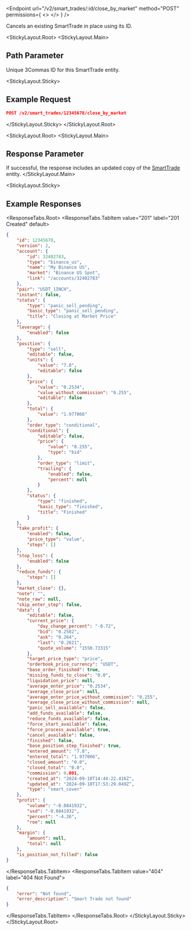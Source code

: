 

<Endpoint
  url="/v2/smart_trades/:id/close_by_market"
  method="POST"
  permissions={
    <>
      <Permission title="Permission" description="SMART_TRADES_WRITE" />
      <Permission title="Security" description="SIGNED" />
    </>
  }
/>

 Cancels an existing SmartTrade in place using its ID.

<StickyLayout.Root>
<StickyLayout.Main>

## Path Parameter
<ApiParam name='id' type='integer' id="id" required>
   Unique 3Commas ID for this SmartTrade entity.
</ApiParam>
</StickyLayout.Main>

<StickyLayout.Sticky>
## Example Request

```json
POST /v2/smart_trades/12345678/close_by_market
```
</StickyLayout.Sticky>
</StickyLayout.Root>

<StickyLayout.Root>
<StickyLayout.Main>

## Response Parameter
If successful, the response includes an updated copy of the [SmartTrade](/docs/SmartTrade/0.%20SmartTrade%20entity.mdx) entity.
</StickyLayout.Main>

<StickyLayout.Sticky>

## Example Responses
<ResponseTabs.Root>
<ResponseTabs.TabItem value="201" label="201 Created" default>
```json
{
    "id": 12345678,
    "version": 2,
    "account": {
        "id": 32402783,
        "type": "binance_us",
        "name": "My Binance US",
        "market": "Binance US Spot",
        "link": "/accounts/32402783"
    },
    "pair": "USDT_1INCH",
    "instant": false,
    "status": {
        "type": "panic_sell_pending",
        "basic_type": "panic_sell_pending",
        "title": "Closing at Market Price"
    },
    "leverage": {
        "enabled": false
    },
    "position": {
        "type": "sell",
        "editable": false,
        "units": {
            "value": "7.8",
            "editable": false
        },
        "price": {
            "value": "0.2534",
            "value_without_commission": "0.255",
            "editable": false
        },
        "total": {
            "value": "1.977066"
        },
        "order_type": "conditional",
        "conditional": {
            "editable": false,
            "price": {
                "value": "0.255",
                "type": "bid"
            },
            "order_type": "limit",
            "trailing": {
                "enabled": false,
                "percent": null
            }
        },
        "status": {
            "type": "finished",
            "basic_type": "finished",
            "title": "Finished"
        }
    },
    "take_profit": {
        "enabled": false,
        "price_type": "value",
        "steps": []
    },
    "stop_loss": {
        "enabled": false
    },
    "reduce_funds": {
        "steps": []
    },
    "market_close": {},
    "note": "",
    "note_raw": null,
    "skip_enter_step": false,
    "data": {
        "editable": false,
        "current_price": {
            "day_change_percent": "-0.72",
            "bid": "0.2582",
            "ask": "0.264",
            "last": "0.2621",
            "quote_volume": "1550.73315"
        },
        "target_price_type": "price",
        "orderbook_price_currency": "USDT",
        "base_order_finished": true,
        "missing_funds_to_close": "0.0",
        "liquidation_price": null,
        "average_enter_price": "0.2534",
        "average_close_price": null,
        "average_enter_price_without_commission": "0.255",
        "average_close_price_without_commission": null,
        "panic_sell_available": false,
        "add_funds_available": false,
        "reduce_funds_available": false,
        "force_start_available": false,
        "force_process_available": true,
        "cancel_available": false,
        "finished": false,
        "base_position_step_finished": true,
        "entered_amount": "7.8",
        "entered_total": "1.977066",
        "closed_amount": "0.0",
        "closed_total": "0.0",
        "commission": 0.001,
        "created_at": "2024-09-10T14:44:22.416Z",
        "updated_at": "2024-09-10T17:53:29.049Z",
        "type": "smart_cover"
    },
    "profit": {
        "volume": "-0.0841932",
        "usd": "-0.0841932",
        "percent": "-4.26",
        "roe": null
    },
    "margin": {
        "amount": null,
        "total": null
    },
    "is_position_not_filled": false
}
```
</ResponseTabs.TabItem>
<ResponseTabs.TabItem value="404" label="404 Not Found">
```json
{
    "error": "Not found",
    "error_description": "Smart Trade not found"
}
```
</ResponseTabs.TabItem>
</ResponseTabs.Root>
</StickyLayout.Sticky>
</StickyLayout.Root>